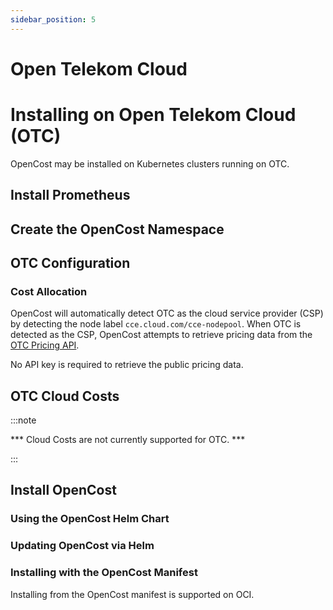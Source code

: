 ```yaml
---
sidebar_position: 5
---
```

Open Telekom Cloud
============

# Installing on Open Telekom Cloud (OTC)

OpenCost may be installed on Kubernetes clusters running on OTC.
<Installing/>

## Install Prometheus

<InstallPrometheus/>
<CustomPrometheus/>

## Create the OpenCost Namespace

<Namespace/>

## OTC Configuration

### Cost Allocation

OpenCost will automatically detect OTC as the cloud service provider (CSP) by detecting the node label `cce.cloud.com/cce-nodepool`. When OTC is detected as the CSP, OpenCost attempts to retrieve pricing data from the [OTC Pricing API](https://calculator.otc-service.com/en/open-telekom-price-api-ui/).

No API key is required to retrieve the public pricing data.

<!-- ### Custom Pricing -->

## OTC Cloud Costs

:::note

*** Cloud Costs are not currently supported for OTC. ***

:::

<CloudCosts/>

## Install OpenCost

<Helm/>

### Using the OpenCost Helm Chart

<InstallOpenCost/>

### Updating OpenCost via Helm

<UpdateOpenCost/>

### Installing with the OpenCost Manifest

Installing from the OpenCost manifest is supported on OCI.

<InstallManifest/>
